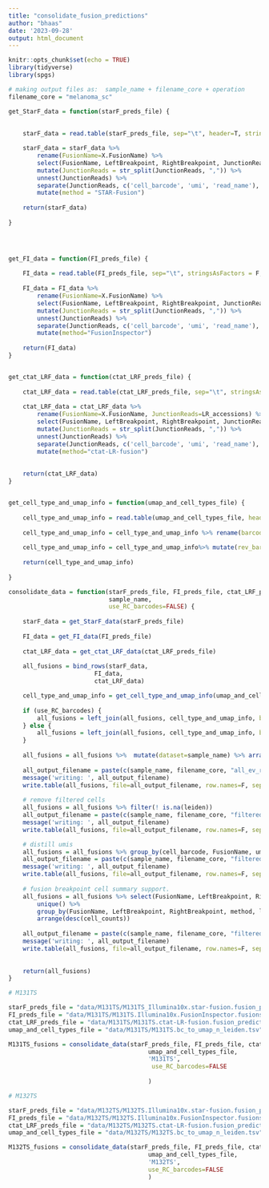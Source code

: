 ```yaml
---
title: "consolidate_fusion_predictions"
author: "bhaas"
date: '2023-09-28'
output: html_document
---
```


```r
knitr::opts_chunk$set(echo = TRUE)
library(tidyverse)
library(spgs)
```


```r

# making output files as:  sample_name + filename_core + operation 
filename_core = "melanoma_sc"


```


```r



get_StarF_data = function(starF_preds_file) {
    
    
    starF_data = read.table(starF_preds_file, sep="\t", header=T, stringsAsFactors = F, com='')

    starF_data = starF_data %>% 
        rename(FusionName=X.FusionName) %>%
        select(FusionName, LeftBreakpoint, RightBreakpoint, JunctionReads) %>%
        mutate(JunctionReads = str_split(JunctionReads, ",")) %>%
        unnest(JunctionReads) %>%
        separate(JunctionReads, c('cell_barcode', 'umi', 'read_name'), "\\^") %>%
        mutate(method = "STAR-Fusion")
    
    return(starF_data)
        
}
    



get_FI_data = function(FI_preds_file) {
    
    FI_data = read.table(FI_preds_file, sep="\t", stringsAsFactors = F, header=T, com='')
    
    FI_data = FI_data %>% 
        rename(FusionName=X.FusionName) %>%
        select(FusionName, LeftBreakpoint, RightBreakpoint, JunctionReads) %>%
        mutate(JunctionReads = str_split(JunctionReads, ",")) %>%
        unnest(JunctionReads) %>%
        separate(JunctionReads, c('cell_barcode', 'umi', 'read_name'), "\\^") %>%
        mutate(method="FusionInspector")
    
    return(FI_data)
}


get_ctat_LRF_data = function(ctat_LRF_preds_file) {
    
    ctat_LRF_data = read.table(ctat_LRF_preds_file, sep="\t", stringsAsFactors = F, header=T, com='')
    
    ctat_LRF_data = ctat_LRF_data %>% 
        rename(FusionName=X.FusionName, JunctionReads=LR_accessions) %>%
        select(FusionName, LeftBreakpoint, RightBreakpoint, JunctionReads) %>%
        mutate(JunctionReads = str_split(JunctionReads, ",")) %>%
        unnest(JunctionReads) %>%
        separate(JunctionReads, c('cell_barcode', 'umi', 'read_name'), "\\^") %>%
        mutate(method="ctat-LR-fusion") 
        
    
    return(ctat_LRF_data)
}


get_cell_type_and_umap_info = function(umap_and_cell_types_file) {
    
    cell_type_and_umap_info = read.table(umap_and_cell_types_file, header=T, sep="\t", stringsAsFactors = F)
    
    cell_type_and_umap_info = cell_type_and_umap_info %>% rename(barcodes=index)
    
    cell_type_and_umap_info = cell_type_and_umap_info%>% mutate(rev_barcode = reverseComplement(barcodes, case='upper'))
    
    return(cell_type_and_umap_info)
    
}

```


```r

consolidate_data = function(starF_preds_file, FI_preds_file, ctat_LRF_preds_file,  umap_and_cell_types_file, 
                            sample_name,
                            use_RC_barcodes=FALSE) {
    
    starF_data = get_StarF_data(starF_preds_file)
    
    FI_data = get_FI_data(FI_preds_file)
    
    ctat_LRF_data = get_ctat_LRF_data(ctat_LRF_preds_file)
    
    all_fusions = bind_rows(starF_data,
                        FI_data,
                        ctat_LRF_data)

    cell_type_and_umap_info = get_cell_type_and_umap_info(umap_and_cell_types_file)
    
    if (use_RC_barcodes) {
        all_fusions = left_join(all_fusions, cell_type_and_umap_info, by=c('cell_barcode'='rev_barcode'))
    } else {
        all_fusions = left_join(all_fusions, cell_type_and_umap_info, by=c('cell_barcode'='barcodes'))
    }
    
    all_fusions = all_fusions %>%  mutate(dataset=sample_name) %>% arrange(FusionName)
    
    all_output_filename = paste(c(sample_name, filename_core, "all_ev_reads.tsv"), collapse='.')        
    message('writing: ', all_output_filename)
    write.table(all_fusions, file=all_output_filename, row.names=F, sep="\t", quote=F)
    
    # remove filtered cells
    all_fusions = all_fusions %>% filter(! is.na(leiden))
    all_output_filename = paste(c(sample_name, filename_core, "filtered_cells_only.tsv"), collapse='.')        
    message('writing: ', all_output_filename)
    write.table(all_fusions, file=all_output_filename, row.names=F, sep="\t", quote=F)

    # distill umis
    all_fusions = all_fusions %>% group_by(cell_barcode, FusionName, umi, method) %>% filter(row_number()==1) %>% ungroup()
    all_output_filename = paste(c(sample_name, filename_core, "filtered_cells_and_dedup_umis.tsv"), collapse='.')        
    message('writing: ', all_output_filename)
    write.table(all_fusions, file=all_output_filename, row.names=F, sep="\t", quote=F)
    
    # fusion breakpoint cell summary support.
    all_fusions = all_fusions %>% select(FusionName, LeftBreakpoint, RightBreakpoint, method, cell_barcode, leiden, dataset) %>%
        unique() %>%
        group_by(FusionName, LeftBreakpoint, RightBreakpoint, method, leiden, dataset) %>% tally(name='cell_counts') %>%
        arrange(desc(cell_counts))
    
    all_output_filename = paste(c(sample_name, filename_core, "filtered_cells_and_dedup_umis.cell_counts_by_method.tsv"), collapse='.')        
    message('writing: ', all_output_filename)
    write.table(all_fusions, file=all_output_filename, row.names=F, sep="\t", quote=F)
    
    
    return(all_fusions)
}

```


```r

# M131TS

starF_preds_file = "data/M131TS/M131TS_Illumina10x.star-fusion.fusion_predictions.tsv.gz"
FI_preds_file = "data/M131TS/M131TS.Illumina10x.FusionInspector.fusions.no_counter.tsv.gz"
ctat_LRF_preds_file = "data/M131TS/M131TS.ctat-LR-fusion.fusion_predictions.tsv.gz"
umap_and_cell_types_file = "data/M131TS/M131TS.bc_to_umap_n_leiden.tsv"

M131TS_fusions = consolidate_data(starF_preds_file, FI_preds_file, ctat_LRF_preds_file, 
                                       umap_and_cell_types_file,
                                       'M131TS',
                                        use_RC_barcodes=FALSE
                                  
                                       )

```


```r

# M132TS

starF_preds_file = "data/M132TS/M132TS.Illumina10x.star-fusion.fusion_predictions.tsv.gz"
FI_preds_file = "data/M132TS/M132TS.Illumina10x.FusionInspector.fusions.no_counter.tsv.gz"
ctat_LRF_preds_file = "data/M132TS/M132TS.ctat-LR-fusion.fusion_predictions.tsv.gz"
umap_and_cell_types_file = "data/M132TS/M132TS.bc_to_umap_n_leiden.tsv"

M132TS_fusions = consolidate_data(starF_preds_file, FI_preds_file, ctat_LRF_preds_file, 
                                       umap_and_cell_types_file,
                                       'M132TS',
                                       use_RC_barcodes=FALSE
                                       )

```






